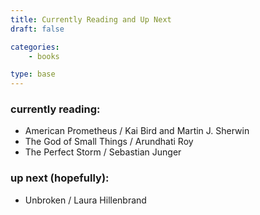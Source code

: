 ```yaml
---
title: Currently Reading and Up Next
draft: false

categories:
    - books

type: base
---
```

### currently reading: 
- American Prometheus / Kai Bird and Martin J. Sherwin
- The God of Small Things / Arundhati Roy
- The Perfect Storm / Sebastian Junger

### up next (hopefully):
- Unbroken / Laura Hillenbrand


